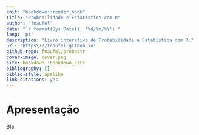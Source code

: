 ```yaml
--- 
knit: "bookdown::render_book"
title: "Probabilidade e Estatística com R"
author: "fnaufel"
date: "`r format(Sys.Date(), '%d/%m/%Y')`"
lang: 'pt'
description: "Livro interativo de Probabilidade e Estatística com R."
url: 'https\://fnaufel.github.io'
github-repo: fnaufel/probestr
cover-image: cover.png
site: bookdown::bookdown_site
bibliography: []
biblio-style: apalike
link-citations: yes
---
```


# Apresentação {-}

Bla.

